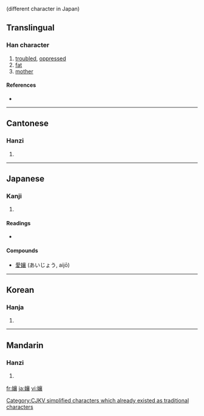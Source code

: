 {{see|嬢|娘}} (different character in Japan)
==Translingual==

===Han character===
{{Han char|rn=38|rad=女|as=17|sn=20|four=4043<sub>2</sub>|canj=女卜口女 (VYRV)}}

# [[trouble]]d, [[oppress]]ed
# [[fat]]
# [[mother]]

====References====
* {{Han ref|kx=0274.070|dkj=06891|dj=0542.240|hdz=21090.140|uh=5B43|ud=23363|bh=C45D|bd=50269}}

----

==Cantonese==

===Hanzi===
{{yue-hanzi|jyut=|y=neung4}}

# {{defn|Cantonese}}

----

==Japanese==

===Kanji===
{{ja-kanji|grade=|rs=女17}}

# {{defn|Japanese}}

====Readings====
* {{ja-readings|on=[[じょう]] (jō)|kun=[[むすめ]] (musume)}}

====Compounds====
* [[愛孃]] (あいじょう, aijō)

----

==Korean==

===Hanja===
{{ko-hanja|hangeul=양|rv=yang|mr=yang}}

# {{defn|Korean}}

[[Category:CJKV simplified characters which already existed as traditional characters]]

----

==Mandarin==

===Hanzi===
{{cmn-hanzi|pin=[[náng]] ([[nang2]]), [[niáng]] ([[niang2]]), [[ráng]] ([[rang2]]), [[rǎng]] ([[rang3]])|wg=nang<sup>2</sup>, niang<sup>2</sup>, jang<sup>2</sup>, jang<sup>3</sup>}}

# {{defn|Mandarin}}

[[fr:孃]]
[[ja:孃]]
[[vi:孃]]